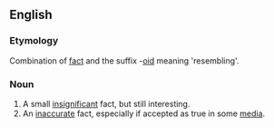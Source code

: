 ==English==
===Etymology===
Combination of [[fact]] and the suffix -[[oid]] meaning 'resembling'.
===Noun===
#A small [[insignificant]] fact, but still interesting.
#An [[inaccurate]] fact, especially if accepted as true in some [[media]].
